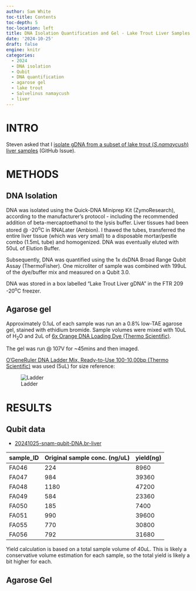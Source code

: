 ```yaml
---
author: Sam White
toc-title: Contents
toc-depth: 5
toc-location: left
title: DNA Isolation Quantification and Gel - Lake Trout Liver Samples
date: '2024-10-25'
draft: false
engine: knitr
categories: 
  - 2024
  - DNA isolation
  - Qubit
  - DNA quantification
  - agarose gel
  - lake trout
  - Salvelinus namaycush
  - liver
---
```

# INTRO

Steven asked that I [isolate gDNA from a subset of lake trout (_S.namaycush_) liver samples](https://github.com/RobertsLab/resources/issues/1981) (GitHub Issue).

# METHODS

## DNA Isolation

DNA was isolated using the Quick-DNA Miniprep Kit (ZymoResearch), according to the manufacturer's protocol - including the recommended addition of beta-mercaptoethanol to the lysis buffer. Liver tissues had been stored @ -20<sup>o</sup>C in RNALater (Ambion). I thawed the tubes, transferred the entire liver tissue (which was very small) to a disposable mortar/pestle combo (1.5mL tube) and homogenized. DNA was eventually eluted with 50uL of Elution Buffer.

Subsequently, DNA was quantified using the 1x dsDNA Broad Range Qubit Assay (ThermoFisher). One microliter of sample was combined with 199uL of the dye/buffer mix and measured on a Qubit 3.0.

DNA was stored in a box labelled "Lake Trout Liver gDNA" in the FTR 209 -20<sup>o</sup>C freezer.

## Agarose gel

Approximately 0.1uL of each sample was run an a 0.8% low-TAE agarose gel, stained with ethidium bromide. Sample volumes were mixed with 10uL of H<sub>2</sub>O and 2uL of [6x Orange DNA Loading Dye (Thermo Scientific)](https://www.thermofisher.com/order/catalog/product/R0631). 

The gel was run @ 107V for ~45mins and then imaged.

[O'GeneRuler DNA Ladder Mix, Ready-to-Use 100-10,00bp (Thermo Scientific)](https://www.fishersci.se/shop/products/fermentas-o-generuler-ready-to-use-dna-ladder-mix/11803983) was used (5uL) for size reference:

![Ladder](../../../images/ogene-ruler.jpeg){#fig-ladder fig-alt="O'GeneRuler" .lightbox}


# RESULTS

## Qubit data

- [20241025-snam-qubit-DNA.br-liver](./20241025-snam-qubit-DNA.br-liver)


| sample_ID | Original sample conc. (ng/uL) | yield(ng) |
|-----------|-------------------------------|-----------|
| FA046     | 224                           | 8960      |
| FA047     | 984                           | 39360     |
| FA048     | 1180                          | 47200     |
| FA049     | 584                           | 23360     |
| FA050     | 185                           | 7400      |
| FA051     | 990                           | 39600     |
| FA055     | 770                           | 30800     |
| FA056     | 792                           | 31680     |

::: {.callout-note}
Yield calculation is based on a total sample volume of 40uL. This is likely a conservative volume estimation for each sample, so the total yield is likely a bit higher for each.
:::

## Agarose Gel